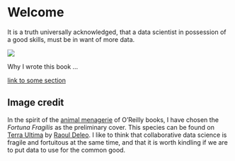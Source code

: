 # Welcome {.unnumbered}

It is a truth universally acknowledged, that a data scientist in possession of a good skills, must be in want of more data.

::: {.column-margin}
![](cover.png)
:::

Why I wrote this book ...

[link to some section](intro.qmd#some-section)

## Image credit

In the spirit of the [animal menagerie](https://www-oreilly-com.dianus.libr.tue.nl/animals.csp) of O'Reilly books, I have chosen the _Fortuna Fragilis_ as the preliminary cover. This species can be found on [Terra Ultima](https://terra-ultima.tumblr.com/) by [Raoul Deleo](https://raouldeleo.com/). I like to think that collaborative data science is fragile and fortuitous at the same time, and that it is worth kindling if we are to put data to use for the common good.
